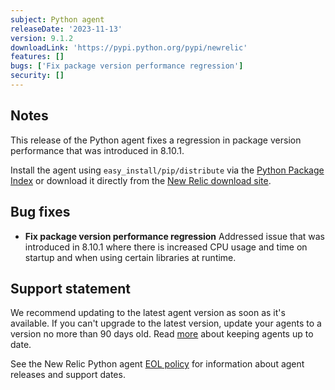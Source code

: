 ```yaml
---
subject: Python agent
releaseDate: '2023-11-13'
version: 9.1.2
downloadLink: 'https://pypi.python.org/pypi/newrelic'
features: []
bugs: ['Fix package version performance regression']
security: []
---
```


## Notes

This release of the Python agent fixes a regression in package version performance that was introduced in 8.10.1.

Install the agent using `easy_install/pip/distribute` via the [Python Package Index](https://pypi.python.org/pypi/newrelic) or download it directly from the [New Relic download site](https://download.newrelic.com/python_agent/release).

## Bug fixes

* **Fix package version performance regression**
  Addressed issue that was introduced in 8.10.1 where there is increased CPU usage and time on startup and when using certain libraries at runtime.

## Support statement

We recommend updating to the latest agent version as soon as it's available. If you can't upgrade to the latest version, update your agents to a version no more than 90 days old. Read [more](/docs/new-relic-solutions/new-relic-one/install-configure/update-new-relic-agent/) about keeping agents up to date.

See the New Relic Python agent [EOL policy](/docs/apm/agents/python-agent/getting-started/python-agent-eol-policy/) for information about agent releases and support dates.
